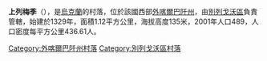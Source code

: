 {{coord|48|16|1|N|22|51|38|E|scale:30000|display=title}}

'''上列梅季'''（{{lang-uk|Верхні Ремети}}），是[[烏克蘭|烏克蘭]]的村落，位於該國西部[[外喀爾巴阡州|外喀爾巴阡州]]，由[[別列戈沃區|別列戈沃區]]負責管轄，始建於1329年，面積1.12平方公里，海拔高度135米，2001年人口489，人口密度每平方公里436.61人。

{{DEFAULTSORT:Верхні Ремети}}

[[Category:外喀爾巴阡州村落|Category:外喀爾巴阡州村落]]
[[Category:別列戈沃區村落|Category:別列戈沃區村落]]


{{Zakarpattia-geo-stub}}